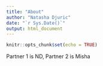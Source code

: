 ```yaml
---
title: "About"
author: "Natasha Djuric"
date: "`r Sys.Date()`"
output: html_document
---
```


```r
knitr::opts_chunk$set(echo = TRUE)
```

Partner 1 is ND, Partner 2 is Misha